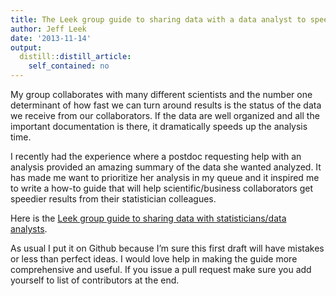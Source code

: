 ```yaml
---
title: The Leek group guide to sharing data with a data analyst to speed collaboration
author: Jeff Leek
date: '2013-11-14'
output:
  distill::distill_article:
    self_contained: no
---
```


My group collaborates with many different scientists and the number one determinant of how fast we can turn around results is the status of the data we receive from our collaborators. If the data are well organized and all the important documentation is there, it dramatically speeds up the analysis time.

I recently had the experience where a postdoc requesting help with an analysis provided an amazing summary of the data she wanted analyzed. It has made me want to prioritize her analysis in my queue and it inspired me to write a how-to guide that will help scientific/business collaborators get speedier results from their statistician colleagues.

Here is the [Leek group guide to sharing data with statisticians/data analysts](https://github.com/jtleek/datasharing).

As usual I put it on Github because I'm sure this first draft will have mistakes or less than perfect ideas. I would love help in making the guide more comprehensive and useful. If you issue a pull request make sure you add yourself to list of contributors at the end.
